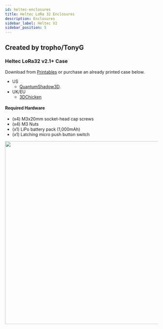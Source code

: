 ```yaml
---
id: heltec-enclosures
title: Heltec LoRa 32 Enclosures
description: Enclosures
sidebar_label: Heltec V2
sidebar_position: 5
---
```



## Created by tropho/TonyG

### Heltec LoRa32 v2.1+ Case

Download from [Printables](https://www.printables.com/model/118750-heltec-lora-32-case-for-meshtastic) or purchase an already printed case below.

- US
  - [QuantumShadow3D](https://www.etsy.com/listing/1170868625/meshtastic-heltec-lora-32-case).
- UK/EU
  - [3DChicken](https://3dchicken.co.uk/)

#### Required Hardware

- (x4) M3x20mm socket-head cap screws
- (x4) M3 Nuts
- (x1) LiPo battery pack (1,000mAh)
- (x1) Latching micro push button switch

<img src={Tropho} width="600" align="left" />
